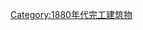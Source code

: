 {{Buildings and structures completed in year|19|18|1882}}
[[Category:1880年代完工建筑物|Category:1880年代完工建筑物]]